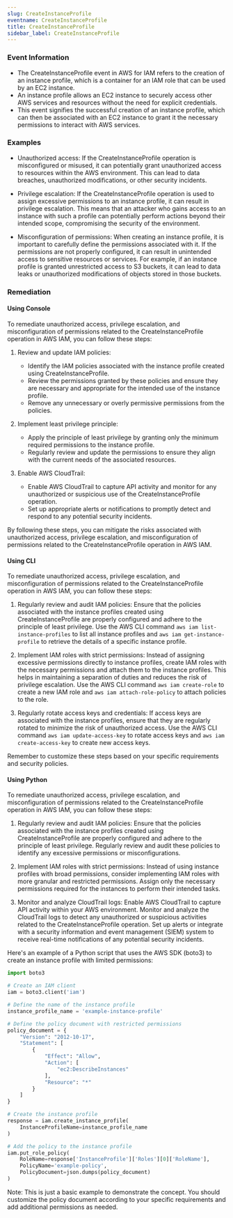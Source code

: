```yaml
--- 
slug: CreateInstanceProfile
eventname: CreateInstanceProfile
title: CreateInstanceProfile
sidebar_label: CreateInstanceProfile
---
```

                       
### Event Information

- The CreateInstanceProfile event in AWS for IAM refers to the creation of an instance profile, which is a container for an IAM role that can be used by an EC2 instance.
- An instance profile allows an EC2 instance to securely access other AWS services and resources without the need for explicit credentials.
- This event signifies the successful creation of an instance profile, which can then be associated with an EC2 instance to grant it the necessary permissions to interact with AWS services.


### Examples

- Unauthorized access: If the CreateInstanceProfile operation is misconfigured or misused, it can potentially grant unauthorized access to resources within the AWS environment. This can lead to data breaches, unauthorized modifications, or other security incidents.

- Privilege escalation: If the CreateInstanceProfile operation is used to assign excessive permissions to an instance profile, it can result in privilege escalation. This means that an attacker who gains access to an instance with such a profile can potentially perform actions beyond their intended scope, compromising the security of the environment.

- Misconfiguration of permissions: When creating an instance profile, it is important to carefully define the permissions associated with it. If the permissions are not properly configured, it can result in unintended access to sensitive resources or services. For example, if an instance profile is granted unrestricted access to S3 buckets, it can lead to data leaks or unauthorized modifications of objects stored in those buckets.

### Remediation

#### Using Console

To remediate unauthorized access, privilege escalation, and misconfiguration of permissions related to the CreateInstanceProfile operation in AWS IAM, you can follow these steps:

1. Review and update IAM policies: 
   - Identify the IAM policies associated with the instance profile created using CreateInstanceProfile.
   - Review the permissions granted by these policies and ensure they are necessary and appropriate for the intended use of the instance profile.
   - Remove any unnecessary or overly permissive permissions from the policies.

2. Implement least privilege principle:
   - Apply the principle of least privilege by granting only the minimum required permissions to the instance profile.
   - Regularly review and update the permissions to ensure they align with the current needs of the associated resources.

3. Enable AWS CloudTrail:
   - Enable AWS CloudTrail to capture API activity and monitor for any unauthorized or suspicious use of the CreateInstanceProfile operation.
   - Set up appropriate alerts or notifications to promptly detect and respond to any potential security incidents.

By following these steps, you can mitigate the risks associated with unauthorized access, privilege escalation, and misconfiguration of permissions related to the CreateInstanceProfile operation in AWS IAM.

#### Using CLI

To remediate unauthorized access, privilege escalation, and misconfiguration of permissions related to the CreateInstanceProfile operation in AWS IAM, you can follow these steps:

1. Regularly review and audit IAM policies: Ensure that the policies associated with the instance profiles created using CreateInstanceProfile are properly configured and adhere to the principle of least privilege. Use the AWS CLI command `aws iam list-instance-profiles` to list all instance profiles and `aws iam get-instance-profile` to retrieve the details of a specific instance profile.

2. Implement IAM roles with strict permissions: Instead of assigning excessive permissions directly to instance profiles, create IAM roles with the necessary permissions and attach them to the instance profiles. This helps in maintaining a separation of duties and reduces the risk of privilege escalation. Use the AWS CLI command `aws iam create-role` to create a new IAM role and `aws iam attach-role-policy` to attach policies to the role.

3. Regularly rotate access keys and credentials: If access keys are associated with the instance profiles, ensure that they are regularly rotated to minimize the risk of unauthorized access. Use the AWS CLI command `aws iam update-access-key` to rotate access keys and `aws iam create-access-key` to create new access keys.

Remember to customize these steps based on your specific requirements and security policies.

#### Using Python

To remediate unauthorized access, privilege escalation, and misconfiguration of permissions related to the CreateInstanceProfile operation in AWS IAM, you can follow these steps:

1. Regularly review and audit IAM policies: Ensure that the policies associated with the instance profiles created using CreateInstanceProfile are properly configured and adhere to the principle of least privilege. Regularly review and audit these policies to identify any excessive permissions or misconfigurations.

2. Implement IAM roles with strict permissions: Instead of using instance profiles with broad permissions, consider implementing IAM roles with more granular and restricted permissions. Assign only the necessary permissions required for the instances to perform their intended tasks.

3. Monitor and analyze CloudTrail logs: Enable AWS CloudTrail to capture API activity within your AWS environment. Monitor and analyze the CloudTrail logs to detect any unauthorized or suspicious activities related to the CreateInstanceProfile operation. Set up alerts or integrate with a security information and event management (SIEM) system to receive real-time notifications of any potential security incidents.

Here's an example of a Python script that uses the AWS SDK (boto3) to create an instance profile with limited permissions:

```python
import boto3

# Create an IAM client
iam = boto3.client('iam')

# Define the name of the instance profile
instance_profile_name = 'example-instance-profile'

# Define the policy document with restricted permissions
policy_document = {
    "Version": "2012-10-17",
    "Statement": [
        {
            "Effect": "Allow",
            "Action": [
                "ec2:DescribeInstances"
            ],
            "Resource": "*"
        }
    ]
}

# Create the instance profile
response = iam.create_instance_profile(
    InstanceProfileName=instance_profile_name
)

# Add the policy to the instance profile
iam.put_role_policy(
    RoleName=response['InstanceProfile']['Roles'][0]['RoleName'],
    PolicyName='example-policy',
    PolicyDocument=json.dumps(policy_document)
)
```

Note: This is just a basic example to demonstrate the concept. You should customize the policy document according to your specific requirements and add additional permissions as needed.


 
